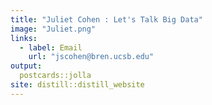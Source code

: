 ```yaml
---
title: "Juliet Cohen : Let's Talk Big Data"
image: "Juliet.png"
links:
  - label: Email
    url: "jscohen@bren.ucsb.edu"
output:
  postcards::jolla
site: distill::distill_website
---
```



